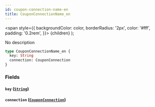```yaml
---
id: coupon-connection-name-en
title: CouponConnectionName_en
---
```


<span
style={{
      backgroundColor: color,
      borderRadius: '2px',
      color: '#fff',
      padding: '0.2rem',
    }}>
{children}
</span>
);

No description

```graphql
type CouponConnectionName_en {
  key: String
  connection: CouponConnection
}
```

### Fields

#### `key` ([`String`](/v1/scalars/string))

#### `connection` ([`CouponConnection`](/v1/objects/coupon-connection))
